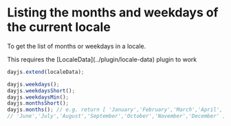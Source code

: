 
# Listing the months and weekdays of the current locale

To get the list of months or weekdays in a locale.

<Callout>
  This requires the [LocaleData](../plugin/locale-data) plugin to work
</Callout>

```js
dayjs.extend(localeData);

dayjs.weekdays();
dayjs.weekdaysShort();
dayjs.weekdaysMin();
dayjs.monthsShort();
dayjs.months(); // e.g. return [ 'January','February','March','April','May',
// 'June','July','August','September','October','November','December' ]
```
